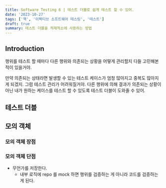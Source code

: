 ```yaml
---
title: Software Testing 6 | 테스트 더블로 쉽게 테스트 할 수 있어.
date: '2023-10-27'
tags: ['책', '이펙티브 소프트웨어 테스팅', '테스트']
draft: true
summary: 테스트 더블을 적재적소에 사용하는 방법
---
```


## Introduction

행위를 테스트 할 때마다 다른 행위와 의존되는 상황을 어떻게 관리할지 다들 고민해본적이 있을거야.

만약 의존되는 상태라면 발생할 수 있는 테스트 케이스가 엄청 많아지고 중복도 많아지게 되겠지. 그럼 테스트 관리가 어려워질거야.
다른 행위에 의해 결과가 의존되는 상황이 아닌 내가 원하는 케이스를 테스트 할 수 있도록 테스트 더블이 도와줄 수 있어.

<TOCInline toc={props.toc} exclude="Introduction" />


## 테스트 더블

## 모의 객체

### 모의 객체 장점

### 모의 객체 단점

- 무언가를 저장한다.
  - 내부 로직에 repo 를 mock 하면 행위를 검증하는 게 아니라 코드를 검증하는 게 된다.
